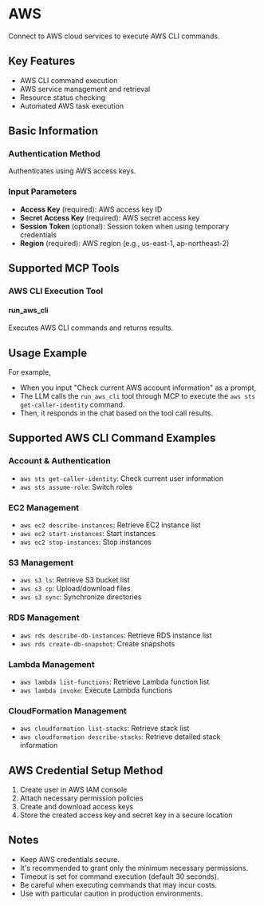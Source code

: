 # AWS

Connect to AWS cloud services to execute AWS CLI commands.

## Key Features
- AWS CLI command execution
- AWS service management and retrieval
- Resource status checking
- Automated AWS task execution

## Basic Information

### Authentication Method
Authenticates using AWS access keys.

### Input Parameters
- **Access Key** (required): AWS access key ID
- **Secret Access Key** (required): AWS secret access key
- **Session Token** (optional): Session token when using temporary credentials
- **Region** (required): AWS region (e.g., us-east-1, ap-northeast-2)

## Supported MCP Tools

### AWS CLI Execution Tool
#### run_aws_cli
Executes AWS CLI commands and returns results.

## Usage Example

For example,
- When you input "Check current AWS account information" as a prompt,
- The LLM calls the `run_aws_cli` tool through MCP to execute the `aws sts get-caller-identity` command.
- Then, it responds in the chat based on the tool call results.

## Supported AWS CLI Command Examples

### Account & Authentication
- `aws sts get-caller-identity`: Check current user information
- `aws sts assume-role`: Switch roles

### EC2 Management
- `aws ec2 describe-instances`: Retrieve EC2 instance list
- `aws ec2 start-instances`: Start instances
- `aws ec2 stop-instances`: Stop instances

### S3 Management
- `aws s3 ls`: Retrieve S3 bucket list
- `aws s3 cp`: Upload/download files
- `aws s3 sync`: Synchronize directories

### RDS Management
- `aws rds describe-db-instances`: Retrieve RDS instance list
- `aws rds create-db-snapshot`: Create snapshots

### Lambda Management
- `aws lambda list-functions`: Retrieve Lambda function list
- `aws lambda invoke`: Execute Lambda functions

### CloudFormation Management
- `aws cloudformation list-stacks`: Retrieve stack list
- `aws cloudformation describe-stacks`: Retrieve detailed stack information

## AWS Credential Setup Method
1. Create user in AWS IAM console
2. Attach necessary permission policies
3. Create and download access keys
4. Store the created access key and secret key in a secure location

## Notes
- Keep AWS credentials secure.
- It's recommended to grant only the minimum necessary permissions.
- Timeout is set for command execution (default 30 seconds).
- Be careful when executing commands that may incur costs.
- Use with particular caution in production environments. 